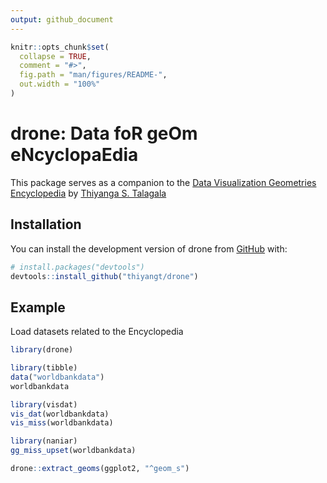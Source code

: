 ```yaml
---
output: github_document
---
```


<!-- README.md is generated from README.Rmd. Please edit that file -->

```r
knitr::opts_chunk$set(
  collapse = TRUE,
  comment = "#>",
  fig.path = "man/figures/README-",
  out.width = "100%"
)
```

# drone: **D**ata fo**R** ge**O**m e**N**cyclopa**E**dia

<!-- badges: start -->
<!-- badges: end -->

This package serves as a companion to the [Data Visualization Geometries Encyclopedia](https://thiyangt.github.io/geom.encyclopedia/) by [Thiyanga S. Talagala](https://thiyanga.netlify.app/)

## Installation

You can install the development version of drone from [GitHub](https://github.com/) with:

``` r
# install.packages("devtools")
devtools::install_github("thiyangt/drone")
```

## Example


Load datasets related to the Encyclopedia

```r
library(drone)
```



```r
library(tibble)
data("worldbankdata")
worldbankdata
```

```r
library(visdat)
vis_dat(worldbankdata)
vis_miss(worldbankdata)
```

```r
library(naniar)
gg_miss_upset(worldbankdata)
```

```r
drone::extract_geoms(ggplot2, "^geom_s")
```
